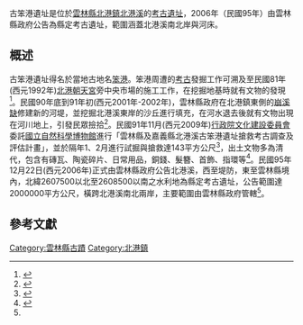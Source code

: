 {{tw monument
|name       = 古笨港遺址 
|formername = 
|image      = 
|imagename  = 
|othername  = 
|formalname = 
|level      = [[雲林縣文化資產#縣定遺址|縣定遺址]]
|class      = [[考古遺址|考古遺址]]
|time       = 民國95年12月22日（2006年）
|location   = {{ROC-TW}}[[雲林縣|雲林縣]][[北港鎮_(台灣)|北港鎮]]
|open       = 無特定開放時間
|cost       =
|website    =
|reg_url    = https://nchdb.boch.gov.tw/assets/overview/archaeologicalSite/20061222000006
}}

古笨港遺址是位於[[雲林縣|雲林縣]][[北港鎮_(台灣)|北港鎮]][[北港溪|北港溪]]的[[考古遺址|考古遺址]]，2006年（民國95年）由雲林縣政府公告為縣定考古遺址，範圍涵蓋北港溪南北岸與河床。

== 概述 ==
古笨港遺址得名於當地古地名[[笨港|笨港]]。笨港周遭的[[考古|考古]]發掘工作可溯及至民國81年(西元1992年)[[北港朝天宮|北港朝天宮]]旁中央市場的施工工作，在挖掘地基時就有文物的發現<ref>{{Cite web|title=經典雜誌【考古台灣】古笨港遺址 看不見的河港城市 –|url=http://www.rhythmsmonthly.com/?p=30517|accessdate=2021-01-18|author=|date=|format=|work=www.rhythmsmonthly.com|publisher=|language=zh-tw|archive-date=2020-10-27|archive-url=https://web.archive.org/web/20201027213726/http://www.rhythmsmonthly.com/?p=30517|dead-url=no}}</ref>。民國90年底到91年初(西元2001年-2002年)，雲林縣政府在北港鎮東側的[[崩溪缺|崩溪缺]]修建新的河堤，並挖掘北港溪東岸的沙丘進行填充，在河水退去後就有文物出現在河川地上，引發民眾撿拾<ref name=":0">{{Cite web|title=古笨港遺址|url=https://nchdb.boch.gov.tw/assets/overview/archaeologicalSite/20061222000006|accessdate=2021-01-18|author=文化部文化資產局--國家文化資產網|date=|format=|work=nchdb.boch.gov.tw|publisher=|language=zh-tw|archive-date=2021-01-22|archive-url=https://web.archive.org/web/20210122173912/https://nchdb.boch.gov.tw/assets/overview/archaeologicalSite/20061222000006|dead-url=no}}</ref>。民國91年11月(西元2009年)[[行政院|行政院]][[中華民國文化部|文化建設委員會]]委託[[國立自然科學博物館|國立自然科學博物館]]進行「雲林縣及嘉義縣北港溪古笨港遺址搶救考古調查及評估計畫」，並於隔年1、2月進行試掘與搶救達143平方公尺<ref>{{Cite web|title=古笨港遺址崩稀缺地點之歷史考古學研究|url=http://tih.ccu.edu.tw/tih_97/research/PDF/95/95_02.pdf|accessdate=2021-01-18|author=|date=|format=pdf|publisher=|language=zh-tw|archive-date=2021-01-22|archive-url=https://web.archive.org/web/20210122055700/http://tih.ccu.edu.tw/tih_97/research/PDF/95/95_02.pdf|dead-url=no}}</ref>，出土文物多為清代，包含有磚瓦、陶瓷碎片、日常用品，銅錢、髮簪、首飾、指環等<ref>{{Cite web|title=古笨港遺址出土的古代銅錢|url=http://web2.nmns.edu.tw/PubLib/NewsLetter/99/275/a-2.pdf|accessdate=2021-01-18|author=劉克竑|date=|format=pdf|publisher=|language=zh-tw|archive-date=2021-01-22|archive-url=https://web.archive.org/web/20210122024952/http://web2.nmns.edu.tw/PubLib/NewsLetter/99/275/a-2.pdf|dead-url=no}}</ref>。民國95年12月22日(西元2006年)正式由雲林縣政府公告北港溪，西至堤防，東至雲林縣境內，北緯2607500以北至2608500以南之水利地為縣定考古遺址，公告範圍達2000000平方公尺，橫跨北港溪南北兩岸，主要範圍由雲林縣政府管轄<ref name=":0" />。

== 參考文獻 ==
[[Category:雲林縣古蹟|Category:雲林縣古蹟]]
[[Category:北港鎮|Category:北港鎮]]
<references />{{雲林縣文化資產}}